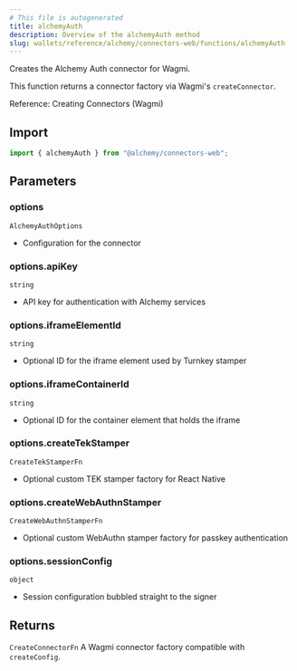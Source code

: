 ```yaml
---
# This file is autogenerated
title: alchemyAuth
description: Overview of the alchemyAuth method
slug: wallets/reference/alchemy/connectors-web/functions/alchemyAuth
---
```


Creates the Alchemy Auth connector for Wagmi.

This function returns a connector factory via Wagmi's `createConnector`.

Reference: Creating Connectors (Wagmi)

## Import

```ts
import { alchemyAuth } from "@alchemy/connectors-web";
```

## Parameters

### options

`AlchemyAuthOptions`

- Configuration for the connector

### options.apiKey

`string`

- API key for authentication with Alchemy services

### options.iframeElementId

`string`

- Optional ID for the iframe element used by Turnkey stamper

### options.iframeContainerId

`string`

- Optional ID for the container element that holds the iframe

### options.createTekStamper

`CreateTekStamperFn`

- Optional custom TEK stamper factory for React Native

### options.createWebAuthnStamper

`CreateWebAuthnStamperFn`

- Optional custom WebAuthn stamper factory for passkey authentication

### options.sessionConfig

`object`

- Session configuration bubbled straight to the signer

## Returns

`CreateConnectorFn`
A Wagmi connector factory compatible with `createConfig`.
